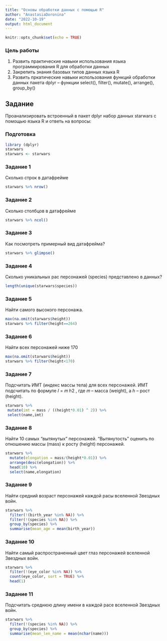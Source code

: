 ```yaml
---
title: "Основы обработки данных с помощью R"
author: "AnastasiaDoronina"
date: "2022-10-19"
output: html_document
---
```


```r
knitr::opts_chunk$set(echo = TRUE)
```

### Цель работы

1. Развить практические навыки использования языка программирования R для обработки данных
2. Закрепить знания базовых типов данных языка R
3. Развить пркатические навыки использования функций обработки данных пакета dplyr – функции
select(), filter(), mutate(), arrange(), group_by()

## Задание
Проанализировать встроенный в пакет dplyr набор данных starwars с помощью языка R и ответь на вопросы: 

### Подготовка
```r
library (dplyr)
starwars
starwars <- starwars

```

### Задание 1

Сколько строк в датафрейме

```r
starwars %>% nrow()
```

### Задание 2

Сколько столбцов в датафрейме

```r
starwars %>% ncol()
```
### Задание 3

Как посмотреть примерный вид датафрейма?

```r
starwars %>% glimpse()
```
### Задание 4 
Сколько уникальных рас персонажей (species) представлено в данных?
```r
length(unique(starwars$species))
```
### Задание 5
Найти самого высокого персонажа.
```r
max(na.omit(starwars$height))
starwars %>% filter(height==264)
```
### Задание 6
Найти всех персонажей ниже 170
```r
max(na.omit(starwars$height))
starwars %>% filter(height<170)
```
### Задание 7
Подсчитать ИМТ (индекс массы тела) для всех персонажей. ИМТ подсчитать по формуле 𝐼 = 𝑚
ℎ2 , где 𝑚 – масса (weight), а ℎ – рост (height).
```r
starwars %>%
 mutate(imt = mass / ((height*0.01) ^ 2)) %>%
 select(name,imt)
```
### Задание 8 
Найти 10 самых “вытянутых” персонажей. “Вытянутость” оценить по отношению массы (mass) к росту
(height) персонажей.
```r
starwars %>%
  mutate(elongation = mass/(height*0.01)) %>%
  arrange(desc(elongation)) %>%
  head(10) %>%
  select(name,elongation)
```
### Задание 9
Найти средний возраст персонажей каждой расы вселенной Звездных войн.
```r
starwars %>%
  filter(!(birth_year %in% NA)) %>% 
  filter(!(species %in% NA)) %>%
  group_by(species) %>%
  summarise(mean_age = mean(birth_year))
```
### Задание 10
Найти самый распространенный цвет глаз персонажей вселенной Звездных войн.
```r
starwars %>%
  filter(!(eye_color %in% NA)) %>%
  count(eye_color, sort = TRUE) %>%
  head(1)
```
### Задание 11
Подсчитать среднюю длину имени в каждой расе вселенной Звездных войн.
```r
starwars %>%
  filter(!(species %in% NA)) %>%
  group_by(species) %>%
  summarise(mean_len_name = mean(nchar(name)))
```

